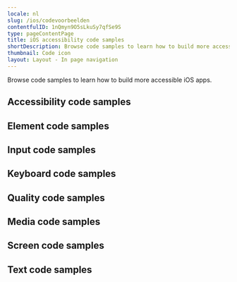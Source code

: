 ```yaml
---
locale: nl
slug: /ios/codevoorbeelden
contentfulID: 1nQmyn9O5sLkuSy7qfSe9S
type: pageContentPage
title: iOS accessibility code samples
shortDescription: Browse code samples to learn how to build more accessible iOS apps.
thumbnail: Code icon
layout: Layout - In page navigation
---
```


Browse code samples to learn how to build more accessible iOS apps.

## Accessibility code samples

<LinkList title="List of iOS Accessibility Code samples" isHighlighted={true}>
  <LinkListItem url="/nl/docs/ios/codevoorbeelden/accessibility-action" title="Accessibility action" pageTitle="Accessibility action on iOS" shortDescription="Accessibility actions provide alternative ways for users of assistive technologies to perform actions."/>
  <LinkListItem url="/nl/docs/ios/codevoorbeelden/accessibility-announcement" title="Accessibility announcement" pageTitle="Accessibility announcement on iOS" shortDescription="Users of assistive technologies should be made aware of important changes in content through accessibility announcements."/>
  <LinkListItem url="/nl/docs/ios/codevoorbeelden/accessibility-dialog" title="Accessibility dialog" pageTitle="Accessibility dialog on iOS" shortDescription="A dialog overlays the screen and offers one or more actions to proceed."/>
  <LinkListItem url="/nl/docs/ios/codevoorbeelden/accessibility-focus-indicator" title="Accessibility focus indicator" pageTitle="Accessibility focus indicator on iOS" shortDescription="Users should know which element has focus when using a keyboard or assistive technology."/>
  <LinkListItem url="/nl/docs/ios/codevoorbeelden/accessibility-focus" title="Accessibility focus" pageTitle="Accessibility focus on iOS" shortDescription="Sometimes you need to programmatically move the accessibility focus to a specific element."/>
  <LinkListItem url="/nl/docs/ios/codevoorbeelden/accessibility-focusability" title="Accessibility focusability" pageTitle="Accessibility focusability on iOS" shortDescription="An element should indicate whether it should be focusable by assistive technologies or not."/>
  <LinkListItem url="/nl/docs/ios/codevoorbeelden/accessibility-group" title="Accessibility group" pageTitle="Accessibility group on iOS" shortDescription="It is easier and quicker for users of assistive technologies to interact with grouped elements."/>
  <LinkListItem url="/nl/docs/ios/codevoorbeelden/accessibility-hint" title="Accessibility hint" pageTitle="Accessibility hint on iOS" shortDescription="An accessibility hint helps users to understand what will happen after performing an action."/>
  <LinkListItem url="/nl/docs/ios/codevoorbeelden/accessibility-label" title="Accessibility label" pageTitle="Accessibility label on iOS" shortDescription="An accessibility label helps users of assistive technologies to identify elements on the screen."/>
  <LinkListItem url="/nl/docs/ios/codevoorbeelden/accessibility-language" title="Accessibility language" pageTitle="Accessibility language on iOS" shortDescription="When content is written in multiple languages, foreign words should ideally be indicated in their respective language."/>
  <LinkListItem url="/nl/docs/ios/codevoorbeelden/accessibility-link" title="Accessibility link" pageTitle="Accessibility link on iOS" shortDescription="Links should be accessible for users of assistive technologies."/>
  <LinkListItem url="/nl/docs/ios/codevoorbeelden/accessibility-live-region" title="Accessibility live region" pageTitle="Accessibility live region on iOS" shortDescription="A live region allows users of assistive technologies to receive updates whenever important information on the screen changes."/>
  <LinkListItem url="/nl/docs/ios/codevoorbeelden/accessibility-modal" title="Accessibility modal" pageTitle="Accessibility modal on iOS" shortDescription="A modal overlays the screen with additional content."/>
  <LinkListItem url="/nl/docs/ios/codevoorbeelden/accessibility-name" title="Accessibility name" pageTitle="Accessibility name on iOS" shortDescription="The accessibility name indicates the name used for interface elements by assistive technologies."/>
  <LinkListItem url="/nl/docs/ios/codevoorbeelden/accessibility-order" title="Accessibility order" pageTitle="Accessibility order on iOS" shortDescription="Assistive technologies try to determine a logical accessibility order based on the placement and properties of the elements on the screen."/>
  <LinkListItem url="/nl/docs/ios/codevoorbeelden/accessibility-role" title="Accessibility role" pageTitle="Accessibility role on iOS" shortDescription="An accessibility role helps users of assistive technologies to understand the purpose of elements on the screen."/>
  <LinkListItem url="/nl/docs/ios/codevoorbeelden/accessibility-state" title="Accessibility state" pageTitle="Accessibility state on iOS" shortDescription="An accessibility state helps users of assistive technologies to understand the state of elements on the screen."/>
  <LinkListItem url="/nl/docs/ios/codevoorbeelden/accessibility-value" title="Accessibility value" pageTitle="Accessibility value on iOS" shortDescription="An accessibility value helps users of assistive technologies to understand the value of elements on the screen."/>
</LinkList>

## Element code samples

<LinkList title="List of iOS Element Code samples" isHighlighted={true}>
  <LinkListItem url="/nl/docs/ios/codevoorbeelden/element-focus-change" title="Element focus change" pageTitle="Element focus change on iOS" shortDescription="Whenever an element receives focus, it should not automatically trigger an event which changes context."/>
  <LinkListItem url="/nl/docs/ios/codevoorbeelden/element-identification" title="Element identification" pageTitle="Element identification on iOS" shortDescription="Functionality that is repeated on multiple screens should use consistent identification."/>
  <LinkListItem url="/nl/docs/ios/codevoorbeelden/element-position" title="Element position" pageTitle="Element position on iOS" shortDescription="Components that are repeated on multiple screens should have a consistent position."/>
</LinkList>

## Input code samples

<LinkList title="List of iOS Input Code samples" isHighlighted={true}>
  <LinkListItem url="/nl/docs/ios/codevoorbeelden/input-cancellation" title="Input cancellation" pageTitle="Input cancellation on iOS" shortDescription="Users should be able to cancel accidental interaction."/>
  <LinkListItem url="/nl/docs/ios/codevoorbeelden/input-content-type" title="Input content type" pageTitle="Input content type on iOS" shortDescription="Setting the content type for input fields helps user entering data."/>
  <LinkListItem url="/nl/docs/ios/codevoorbeelden/input-errors" title="Input errors" pageTitle="Input errors on iOS" shortDescription="Users should be notified when they make input errors."/>
  <LinkListItem url="/nl/docs/ios/codevoorbeelden/input-gestures" title="Input gestures" pageTitle="Input gestures on iOS" shortDescription="Gesture activated functionality should also be available without the use of gestures."/>
  <LinkListItem url="/nl/docs/ios/codevoorbeelden/input-instructions" title="Input instructions" pageTitle="Input instructions on iOS" shortDescription="When a label might not describe the requested input sufficiently, you should add additional instructions."/>
  <LinkListItem url="/nl/docs/ios/codevoorbeelden/input-keyboard-type" title="Input keyboard type" pageTitle="Input keyboard type on iOS" shortDescription="Setting the keyboard type for input fields helps user entering data."/>
  <LinkListItem url="/nl/docs/ios/codevoorbeelden/input-label" title="Input label" pageTitle="Input label on iOS" shortDescription="Input fields should have labels so that users know what input data is expected."/>
  <LinkListItem url="/nl/docs/ios/codevoorbeelden/input-motion" title="Input motion" pageTitle="Input motion on iOS" shortDescription="Provide an alternative way for actions activated by motion, to allow everyone to use the functionality."/>
  <LinkListItem url="/nl/docs/ios/codevoorbeelden/input-predictable" title="Input predictable" pageTitle="Input predictable on iOS" shortDescription="Whenever a user provides input, there should be no change of context."/>
</LinkList>

## Keyboard code samples

<LinkList title="List of iOS Keyboard Code samples" isHighlighted={true}>
  <LinkListItem url="/nl/docs/ios/codevoorbeelden/keyboard-order" title="Keyboard order" pageTitle="Keyboard order on iOS" shortDescription="By adjusting the keyboard order, you can provide a great experience for users that control their device using a hardware keyboard."/>
  <LinkListItem url="/nl/docs/ios/codevoorbeelden/keyboard-shortcuts" title="Keyboard shortcuts" pageTitle="Keyboard shortcuts on iOS" shortDescription="Most people operate their smartphones with touch, but some people use an external keyboard."/>
</LinkList>

## Quality code samples

<LinkList title="List of iOS Quality Code samples" isHighlighted={true}>
  <LinkListItem url="/nl/docs/ios/codevoorbeelden/linting" title="Linting" pageTitle="Linting on iOS" shortDescription="Linting is the process of running a tool which analyzes your code for potential errors."/>
</LinkList>

## Media code samples

<LinkList title="List of iOS Media Code samples" isHighlighted={true}>
  <LinkListItem url="/nl/docs/ios/codevoorbeelden/audio-control" title="Audio control" pageTitle="Audio control on iOS" shortDescription="Users should be able to control audio whenever it plays automatically."/>
  <LinkListItem url="/nl/docs/ios/codevoorbeelden/audio-description" title="Audio description" pageTitle="Audio description on iOS" shortDescription="Videos should include audio description when important visual details are shown which you cannot hear."/>
  <LinkListItem url="/nl/docs/ios/codevoorbeelden/live-captions" title="Live captions" pageTitle="Live captions on iOS" shortDescription="Captions should be provided in real-time to enable users to understand what is being said in live videos."/>
  <LinkListItem url="/nl/docs/ios/codevoorbeelden/captions" title="Captions" pageTitle="Captions on iOS" shortDescription="Captions should be provided to enable users to understand what is being said in videos."/>
  <LinkListItem url="/nl/docs/ios/codevoorbeelden/transcript" title="Transcript" pageTitle="Transcript on iOS" shortDescription="Videos should contain a transcript to allow users to read what is shown in media, such as a video or podcast."/>
</LinkList>

## Screen code samples

<LinkList title="List of iOS Screen Code samples" isHighlighted={true}>
  <LinkListItem url="/nl/docs/ios/codevoorbeelden/reduced-animations" title="Reduced animations" pageTitle="Reduced animations on iOS" shortDescription="Content which conveys a sense of motion can be a barrier for users."/>
  <LinkListItem url="/nl/docs/ios/codevoorbeelden/contrast" title="Contrast" pageTitle="Contrast on iOS" shortDescription="Apps should provide enough contrast between text and its background so that it can be read by people with moderately low vision."/>
  <LinkListItem url="/nl/docs/ios/codevoorbeelden/dark-mode" title="Dark mode" pageTitle="Dark mode on iOS" shortDescription="Dark mode darkens background colours and provides a more comfortable viewing experience in low light."/>
  <LinkListItem url="/nl/docs/ios/codevoorbeelden/frequent-flashes" title="Frequent flashes" pageTitle="Frequent flashes on iOS" shortDescription="Rapidly flashing images or views can cause seizures for some users."/>
  <LinkListItem url="/nl/docs/ios/codevoorbeelden/descriptive-headers" title="Descriptive headers" pageTitle="Descriptive headers on iOS" shortDescription="Screens should have descriptive headers, this helps users find specific content and orient themselves within your app."/>
  <LinkListItem url="/nl/docs/ios/codevoorbeelden/descriptive-labels" title="Descriptive labels" pageTitle="Descriptive labels on iOS" shortDescription="Screens should have descriptive labels, these help users recognize which purpose controls have."/>
  <LinkListItem url="/nl/docs/ios/codevoorbeelden/screen-orientation" title="Screen orientation" pageTitle="Screen orientation on iOS" shortDescription="Apps should adapt to the preferred display orientation of the user."/>
  <LinkListItem url="/nl/docs/ios/codevoorbeelden/reflow" title="Reflow" pageTitle="Reflow on iOS" shortDescription="Content on the screen should reflow based on the users' preferences."/>
  <LinkListItem url="/nl/docs/ios/codevoorbeelden/search-functionality" title="Search functionality" pageTitle="Search functionality on iOS" shortDescription="Users might have difficulty finding a specific screen."/>
  <LinkListItem url="/nl/docs/ios/codevoorbeelden/skip-content" title="Skip content" pageTitle="Skip content on iOS" shortDescription="It can be helpful for users to skip repeated blocks of content."/>
  <LinkListItem url="/nl/docs/ios/codevoorbeelden/adjustable-timing" title="Adjustable timing" pageTitle="Adjustable timing on iOS" shortDescription="Everyone, including people with disabilities, should have adequate time to interact with your app."/>
  <LinkListItem url="/nl/docs/ios/codevoorbeelden/screen-title" title="Screen title" pageTitle="Screen title on iOS" shortDescription="Each screen should have a descriptive title, which helps users with identifying the screen."/>
</LinkList>

## Text code samples

<LinkList title="List of iOS Text Code samples" isHighlighted={true}>
  <LinkListItem url="/nl/docs/ios/codevoorbeelden/bold-text" title="Bold text" pageTitle="Bold text on iOS" shortDescription="Apps should use bold text when users have indicated this as a preference in the system settings."/>
  <LinkListItem url="/nl/docs/ios/codevoorbeelden/text-element" title="Text element" pageTitle="Text element on iOS" shortDescription="Always use text elements to display text, unless this is not possible due to styling, such as text logo's."/>
  <LinkListItem url="/nl/docs/ios/codevoorbeelden/localization" title="Localization" pageTitle="Localization on iOS" shortDescription="Assistive technologies, such as the screen reader, use the locale for the pronunciation of utterances."/>
  <LinkListItem url="/nl/docs/ios/codevoorbeelden/scale-text" title="Scale text" pageTitle="Scale text on iOS" shortDescription="Apps should scale text to the size specified by users in the system settings."/>
  <LinkListItem url="/nl/docs/ios/codevoorbeelden/text-spacing" title="Text spacing" pageTitle="Text spacing on iOS" shortDescription="Content should adapt to increased spacing between lines, words, letters, and paragraphs."/>
  <LinkListItem url="/nl/docs/ios/codevoorbeelden/text-truncation" title="Text truncation" pageTitle="Text truncation on iOS" shortDescription="Text should never get truncated in your app, even when users have enlarged their font size."/>
</LinkList>